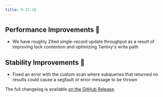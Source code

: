 ```yaml
---
title: 0.17.10
---
```


## Performance Improvements 🚀

- We have roughly 2Xed single-record update throughput as a result of improving lock contention and optimizing Tantivy's
  write path

## Stability Improvements 💪

- Fixed an error with the custom scan where subqueries that returned no results could cause a segfault or error message to be thrown

The full changelog is available [on the GitHub Release](https://github.com/paradedb/paradedb/releases/tag/v0.17.10).
